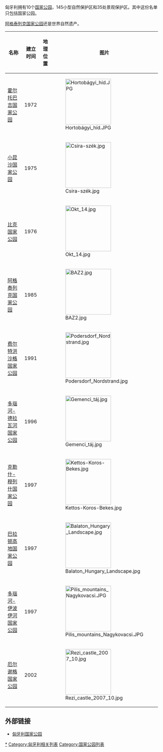 匈牙利拥有10个[[国家公园|国家公园]]，145小型自然保护区和35处景观保护区。其中这份名单只包括国家公园。

[[阿格泰列克国家公园|阿格泰列克国家公园]]还是世界自然遗产。

{| class="wikitable sortable"
|- class="hintergrundfarbe5"
! 名称
! 建立时间
! class="unsortable"|地理位置
! class="unsortable"|图片
|-
| [[霍尔托巴吉国家公园|霍尔托巴吉国家公园]]
| 1972
|
{{location map|Hungary|label=|position=left|float=left|width=80|lat=47.37|long=21.2|caption=}}
|  [[File:Hortobágyi_híd.JPG|150px]]
|-
| [[小昆沙国家公园|小昆沙国家公园]]
| 1975
|
{{location map|Hungary|label=|position=left|float=left|width=80|lat=46.53|long=19.24|caption=}}
|  [[File:Csira-szék.jpg|150px]]
|-
| [[比克国家公园|比克国家公园]]
| 1976
|
{{location map|Hungary|label=|position=left|float=left|width=80|lat=48.02|long=20.31|caption=}}
|  [[File:Okt_14.jpg|150px]]
|-
| [[阿格泰列克国家公园|阿格泰列克国家公园]]
| 1985
|
{{location map|Hungary|label=|position=left|float=left|width=80|lat=48.28|long=20.29|caption=}}
|  [[File:BAZ2.jpg|150px]]
|-
| [[费尔特洪沙格国家公园|费尔特洪沙格国家公园]]
| 1991
|
{{location map|Hungary|label=|position=left|float=left|width=80|lat=47.45|long=16.45|caption=}}
|  [[File:Podersdorf_Nordstrand.jpg|150px]]
|-
| [[多瑙河-德拉瓦河国家公园|多瑙河-德拉瓦河国家公园]]
| 1996
|
{{location map|Hungary|label=|position=left|float=left|width=80|lat=46.15|long=18.53|caption=}}
|  [[File:Gemenci_táj.jpg|150px]]
|-
| [[克勒什-穆列什国家公园|克勒什-穆列什国家公园]]
| 1997
|
{{location map|Hungary|label=|position=left|float=left|width=80|lat=46.3423|long=21.0702|caption=}}
|  [[File:Kettos-Koros-Bekes.jpg|150px]]
|-
| [[巴拉顿高地国家公园|巴拉顿高地国家公园]]
| 1997
|
{{location map|Hungary|label=|position=left|float=left|width=80|lat=46.5758|long=17.9294|caption=}}
|  [[File:Balaton_Hungary_Landscape.jpg|150px]]
|-
| [[多瑙河-伊波伊河国家公园|多瑙河-伊波伊河国家公园]]
| 1997
|
{{location map|Hungary|label=|position=left|float=left|width=80|lat=47.46|long=18.57|caption=}}
|  [[File:Pilis_mountains_Nagykovacsi.JPG|150px]]
|-
| [[厄尔谢格国家公园|厄尔谢格国家公园]]
| 2002
|
{{location map|Hungary|label=|position=left|float=left|width=80|lat=46.52|long=16.25|caption=}}
|  [[File:Rezi_castle_2007_10.jpg|150px]]
|}

== 外部链接 ==
*[http://national-park.hungaryguide.info/index.html 匈牙利国家公园] {{Wayback|url=http://national-park.hungaryguide.info/index.html |date=20201011054452 }}

{{匈牙利国家公园}}
{{国家公园列表}}
{{Authority control}}
[[Category:匈牙利国家公园|*]]
[[Category:匈牙利相关列表|Category:匈牙利相关列表]]
[[Category:国家公园列表|Category:国家公园列表]]

{{Hungary-geo-stub}}